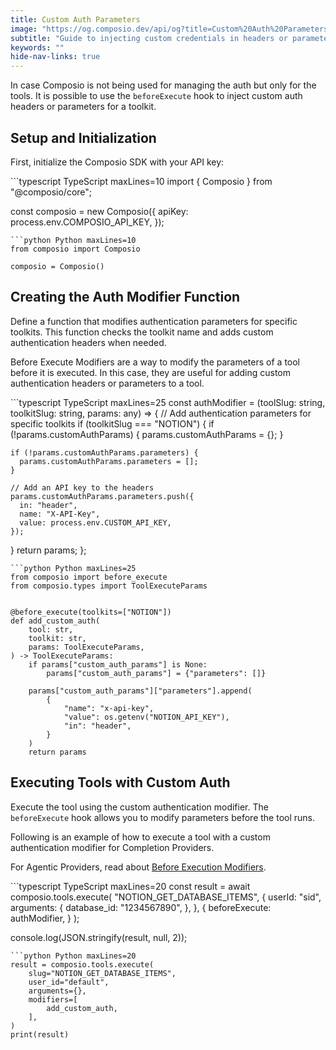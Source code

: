 ```yaml
---
title: Custom Auth Parameters
image: "https://og.composio.dev/api/og?title=Custom%20Auth%20Parameters"   # image for socials
subtitle: "Guide to injecting custom credentials in headers or parameters for a toolkit"
keywords: ""
hide-nav-links: true
---
```


In case Composio is not being used for managing the auth but only for the tools. It is possible to use the `beforeExecute` hook to inject custom auth headers or parameters for a toolkit.

## Setup and Initialization

First, initialize the Composio SDK with your API key:

<CodeGroup>
```typescript TypeScript maxLines=10
import { Composio } from "@composio/core";

const composio = new Composio({
  apiKey: process.env.COMPOSIO_API_KEY,
});
```
```python Python maxLines=10
from composio import Composio

composio = Composio()
```
</CodeGroup>

## Creating the Auth Modifier Function

Define a function that modifies authentication parameters for specific toolkits. This function checks the toolkit name and adds custom authentication headers when needed.

<Card title="This is a Before Execute Modifier!" href="/docs/modifiers/before-execution" icon="fa-magic">

Before Execute Modifiers are a way to modify the parameters of a tool before it is executed. In this case, they are useful for adding custom authentication headers or parameters to a tool.
</Card>

<CodeGroup>
```typescript TypeScript maxLines=25
const authModifier = (toolSlug: string, toolkitSlug: string, params: any) => {
  // Add authentication parameters for specific toolkits
  if (toolkitSlug === "NOTION") {
    if (!params.customAuthParams) {
      params.customAuthParams = {};
    }

    if (!params.customAuthParams.parameters) {
      params.customAuthParams.parameters = [];
    }

    // Add an API key to the headers
    params.customAuthParams.parameters.push({
      in: "header",
      name: "X-API-Key",
      value: process.env.CUSTOM_API_KEY,
    });
  }
  return params;
};
```
```python Python maxLines=25
from composio import before_execute
from composio.types import ToolExecuteParams


@before_execute(toolkits=["NOTION"])
def add_custom_auth(
    tool: str,
    toolkit: str,
    params: ToolExecuteParams,
) -> ToolExecuteParams:
    if params["custom_auth_params"] is None:
        params["custom_auth_params"] = {"parameters": []}

    params["custom_auth_params"]["parameters"].append(
        {
            "name": "x-api-key",
            "value": os.getenv("NOTION_API_KEY"),
            "in": "header",
        }
    )
    return params
```
</CodeGroup>

## Executing Tools with Custom Auth

Execute the tool using the custom authentication modifier. The `beforeExecute` hook allows you to modify parameters before the tool runs.


Following is an example of how to execute a tool with a custom authentication modifier for Completion Providers.

For Agentic Providers, read about [Before Execution Modifiers](/docs/modifiers/before-execution).

<CodeGroup>
```typescript TypeScript maxLines=20
const result = await composio.tools.execute(
  "NOTION_GET_DATABASE_ITEMS",
  {
    userId: "sid",
    arguments: {
      database_id: "1234567890",
    },
  },
  {
    beforeExecute: authModifier,
  }
);

console.log(JSON.stringify(result, null, 2));
```
```python Python maxLines=20
result = composio.tools.execute(
    slug="NOTION_GET_DATABASE_ITEMS",
    user_id="default",
    arguments={},
    modifiers=[
        add_custom_auth,
    ],
)
print(result)
```
</CodeGroup>